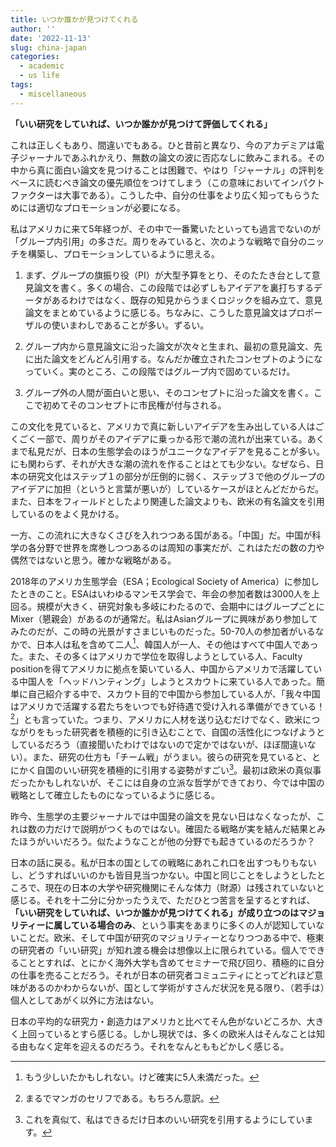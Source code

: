 ```yaml
---
title: いつか誰かが見つけてくれる
author: ''
date: '2022-11-13'
slug: china-japan
categories:
  - academic
  - us life
tags:
  - miscellaneous
---
```


**「いい研究をしていれば、いつか誰かが見つけて評価してくれる」**

これは正しくもあり、間違いでもある。ひと昔前と異なり、今のアカデミアは電子ジャーナルであふれかえり、無数の論文の波に否応なしに飲みこまれる。その中から真に面白い論文を見つけることは困難で、やはり「ジャーナル」の評判をベースに読むべき論文の優先順位をつけてしまう（この意味においてインパクトファクターは大事である）。こうした中、自分の仕事をより広く知ってもらうためには適切なプロモーションが必要になる。

私はアメリカに来て5年経つが、その中で一番驚いたといっても過言でないのが「グループ内引用」の多さだ。周りをみていると、次のような戦略で自分のニッチを構築し、プロモーションしているように思える。

1.  まず、グループの旗振り役（PI）が大型予算をとり、そのたたき台として意見論文を書く。多くの場合、この段階では必ずしもアイデアを裏打ちするデータがあるわけではなく、既存の知見からうまくロジックを組み立て、意見論文をまとめているように感じる。ちなみに、こうした意見論文はプロポーザルの使いまわしであることが多い。ずるい。

2.  グループ内から意見論文に沿った論文が次々と生まれ、最初の意見論文、先に出た論文をどんどん引用する。なんだか確立されたコンセプトのようになっていく。実のところ、この段階ではグループ内で固めているだけ。

3.  グループ外の人間が面白いと思い、そのコンセプトに沿った論文を書く。ここで初めてそのコンセプトに市民権が付与される。

この文化を見ていると、アメリカで真に新しいアイデアを生み出している人はごくごく一部で、周りがそのアイデアに乗っかる形で潮の流れが出来ている。あくまで私見だが、日本の生態学会のほうがユニークなアイデアを見ることが多い。にも関わらず、それが大きな潮の流れを作ることはとても少ない。なぜなら、日本の研究文化はステップ１の部分が圧倒的に弱く、ステップ３で他のグループのアイデアに加担（というと言葉が悪いが）しているケースがほとんどだからだ。また、日本をフィールドとしたより関連した論文よりも、欧米の有名論文を引用しているのをよく見かける。

一方、この流れに大きなくさびを入れつつある国がある。「中国」だ。中国が科学の各分野で世界を席巻しつつあるのは周知の事実だが、これはただの数の力や偶然ではないと思う。確かな戦略がある。

2018年のアメリカ生態学会（ESA；Ecological Society of America）に参加したときのこと。ESAはいわゆるマンモス学会で、年会の参加者数は3000人を上回る。規模が大きく、研究対象も多岐にわたるので、会期中にはグループごとにMixer（懇親会）があるのが通常だ。私はAsianグループに興味があり参加してみたのだが、この時の光景がすさまじいものだった。50-70人の参加者がいるなかで、日本人は私を含めて二人[^1]、韓国人が一人、その他はすべて中国人であった。また、その多くはアメリカで学位を取得しようとしている人、Faculty positionを得てアメリカに拠点を築いている人、中国からアメリカで活躍している中国人を「ヘッドハンティング」しようとスカウトに来ている人であった。簡単に自己紹介する中で、スカウト目的で中国から参加している人が、「我々中国はアメリカで活躍する君たちをいつでも好待遇で受け入れる準備ができている！[^2]」とも言っていた。つまり、アメリカに人材を送り込むだけでなく、欧米につながりをもった研究者を積極的に引き込むことで、自国の活性化につなげようとしているだろう（直接聞いたわけではないので定かではないが、ほぼ間違いない）。また、研究の仕方も「チーム戦」がうまい。彼らの研究を見ていると、とにかく自国のいい研究を積極的に引用する姿勢がすごい[^3]。最初は欧米の真似事だったかもしれないが、そこには自身の立派な哲学ができており、今では中国の戦略として確立したものになっているように感じる。

[^1]: もう少しいたかもしれない。けど確実に5人未満だった。

[^2]: まるでマンガのセリフである。もちろん意訳。

[^3]: これを真似て、私はできるだけ日本のいい研究を引用するようにしています。

昨今、生態学の主要ジャーナルでは中国発の論文を見ない日はなくなったが、これは数の力だけで説明がつくものではない。確固たる戦略が実を結んだ結果とみたほうがいいだろう。似たようなことが他の分野でも起きているのだろうか？

日本の話に戻る。私が日本の国としての戦略にあれこれ口を出すつもりもないし、どうすればいいのかも皆目見当つかない。中国と同じことをしようとしたところで、現在の日本の大学や研究機関にそんな体力（財源）は残されていないと感じる。それを十二分に分かったうえで、ただひとつ苦言を呈するとすれば、**「いい研究をしていれば、いつか誰かが見つけてくれる」が成り立つのはマジョリティーに属している場合のみ**、という事実をあまりに多くの人が認知していないことだ。欧米、そして中国が研究のマジョリティーとなりつつある中で、極東の研究者の「いい研究」が知れ渡る機会は想像以上に限られている。個人でできることとすれば、とにかく海外大学も含めてセミナーで飛び回り、積極的に自分の仕事を売ることだろう。それが日本の研究者コミュニティにとってどれほど意味があるのかわからないが、国として学術がすさんだ状況を見る限り、（若手は）個人としてあがく以外に方法はない。

日本の平均的な研究力・創造力はアメリカと比べてそん色がないどころか、大きく上回っているとすら感じる。しかし現状では、多くの欧米人はそんなことは知る由もなく定年を迎えるのだろう。それをなんとももどかしく感じる。
